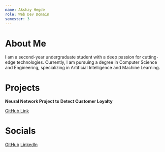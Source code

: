 ```yaml
---
name: Akshay Hegde
role: Web Dev Domain
semester: 3
---
```


# About Me

I am a second-year undergraduate student with a deep passion for cutting-edge technologies. Currently, I am pursuing a degree in Computer Science and Engineering, specializing in Artificial Intelligence and Machine Learning.


# Projects

**Neural Network Project to Detect Customer Loyalty**

[GitHub Link](https://github.com/FreakQnZ/Neural-Network-Project)


# Socials

[GitHub](https://github.com/Akshays-git)
[LinkedIn](https://www.linkedin.com/in/akshay-hegde-852a36288/)
